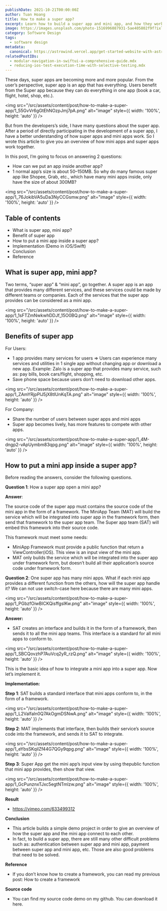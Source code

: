 ```yaml
---
publishDate: 2021-10-21T00:00:00Z
author: Tuan Hoang
title: How to make a super app?
excerpt: Learn how to build a super app and mini app, and how they work together. Discover the benefits of super apps and how to put a mini app inside a super app.
image: https://images.unsplash.com/photo-1516996087931-5ae405802f9f?ixlib=rb-4.0.3&ixid=M3wxMjA3fDB8MHxwaG90by1wYWdlfHx8fGVufDB8fHx8fA%3D%3D&auto=format&fit=crop&w=2070&q=80
category: Software Design
tags:
  - software design
metadata:
  canonical: https://astrowind.vercel.app/get-started-website-with-astro-tailwind-css
relatedPostIDs:
  - modular-navigation-in-swiftui-a-comprehensive-guide.mdx
  - reducing-ios-test-execution-time-with-selective-testing.mdx
---
```


These days, super apps are becoming more and more popular.
From the user’s perspective, super app is an app that has everything. Users benefit from the Super app because they can do everything in one app (book a car, flight, hotel, shop, etc.).

<img src="/src/assets/content/post/how-to-make-a-super-app/1_55GvVr6gGtEhNOzpJmj7pA.png" alt="image" style={{ width: '100%', height: 'auto' }} />

But from the developers’s side, I have many questions about the super app.
After a period of directly participating in the development of a super app, I have a better understanding of how super apps and mini apps work. So I wrote this article to give you an overview of how mini apps and super apps work together.

In this post, I’m going to focus on answering 2 questions:
- How can we put an app inside another app?
- 1 normal app’s size is about 50–150MB. So why do many famous super app like Shopee, Grab, etc., which have many mini apps inside, only have the size of about 300MB?

<img src="/src/assets/content/post/how-to-make-a-super-app/1_76JokibVA5uDa3NyCCGsmw.png" alt="image" style={{ width: '100%', height: 'auto' }} />

## Table of contents

- What is super app, mini app?
- Benefit of super app
- How to put a mini app inside a super app?
- Implementation (Demo in iOS/Swift)
- Conclusion
- Reference

## What is super app, mini app?

Two terms, “super app” & “mini app”, go together.
A super app is an app that provides many different services, and these services could be made by different teams or companies.
Each of the services that the super app provides can be considered as a mini app.

<img src="/src/assets/content/post/how-to-make-a-super-app/1_1sFTZmNwkwhDDJf_15O0BQ.png" alt="image" style={{ width: '100%', height: 'auto' }} />

## Benefits of super app

For Users:
- 1 app provides many services for users => Users can experience many services and utilities in 1 single app without changing app or download a new app.
Example: Zalo is a super app that provides many service, such as: pay bills, book cars/flight, shopping, etc.
- Save phone space because users don’t need to download other apps.

<img src="/src/assets/content/post/how-to-make-a-super-app/1_ZAmYRjpPlJ5jX8tIUnKqTA.png" alt="image" style={{ width: '100%', height: 'auto' }} />

For Company:
- Share the number of users between super apps and mini apps
- Super app becomes lively, has more features to compete with other apps.

<img src="/src/assets/content/post/how-to-make-a-super-app/1_4M-dngp2-vApUymbm83qpg.png" alt="image" style={{ width: '100%', height: 'auto' }} />

## How to put a mini app inside a super app?

Before reading the answers, consider the following questions.

**Question 1**: How a super app open a mini app?

**Answer**:

The source code of the super app must contains the source code of the mini app in the form of a framework. The MiniApp Team (MAT) will build the service which will be integrated into super app in the framework form, then send that framework to the super app team. The Super app team (SAT) will embed this framework into their source code.

This framework must meet some needs:
- MiniApp Framework must provide a public function that return a ViewController(iOS). This view is an input view of the mini app.
- MAT only builds the service which will be integrated into the super app under framework form, but doesn’t build all their application’s source code under framework form.

**Question 2**: One super app has many mini apps. What if each mini app provides a different function from the others, how will the super app handle it? We can not use switch-case here because there are many mini apps.

<img src="/src/assets/content/post/how-to-make-a-super-app/1_PGbzfOiwBICKQisffgsIKw.png" alt="image" style={{ width: '100%', height: 'auto' }} />

**Answer:**

- SAT creates an interface and builds it in the form of a framework, then sends it to all the mini app teams. This interface is a standard for all mini apps to conform to.

<img src="/src/assets/content/post/how-to-make-a-super-app/1_SBCQovzhP7AuVcq2yR_rzQ.png" alt="image" style={{ width: '100%', height: 'auto' }} />

This is the basic idea of how to integrate a mini app into a super app. Now let’s implement it.

**Implementation:**

**Step 1**: SAT builds a standard interface that mini apps conform to, in the form of a framework.

<img src="/src/assets/content/post/how-to-make-a-super-app/1_L2Valfaln0Q7AkOgmDSNwA.png" alt="image" style={{ width: '100%', height: 'auto' }} />

**Step 2**: MAT implements that interface, then builds their service’s source code into the framework, and sends it to SAT to integrate.

<img src="/src/assets/content/post/how-to-make-a-super-app/1_eYbsSKqilZf44G7QGy9qpg.png" alt="image" style={{ width: '100%', height: 'auto' }} />

**Step 3**: Super App get the mini app’s input view by using thepublic function that mini app provides, then show that view.

<img src="/src/assets/content/post/how-to-make-a-super-app/1_GcPunznxTJxc5egtNTmlzw.png" alt="image" style={{ width: '100%', height: 'auto' }} />

**Result**

- https://vimeo.com/633499312

**Conclusion**
- This article builds a simple demo project in order to give an overview of how the super app and the mini app connect to each other.
- In fact, to build a super app, there are still many other difficult problems such as: authentication between super app and mini app, payment between super app and mini app, etc. Those are also good problems that need to be solved.

**Reference**
- If you don’t know how to create a framework, you can read my previous post: How to create a framework

**Source code**
- You can find my source code demo on my github. You can download it here.